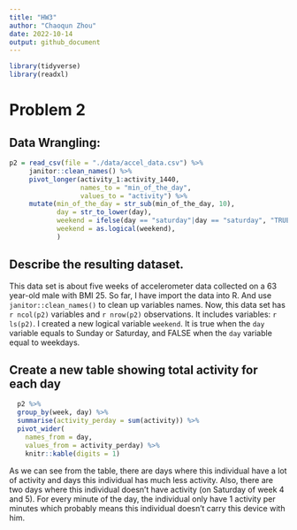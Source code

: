 ```yaml
---
title: "HW3"
author: "Chaoqun Zhou"
date: 2022-10-14
output: github_document
---
```


```r
library(tidyverse)
library(readxl)
```

# Problem 2

## Data Wrangling:
```r
p2 = read_csv(file = "./data/accel_data.csv") %>% 
     janitor::clean_names() %>% 
     pivot_longer(activity_1:activity_1440,
                  names_to = "min_of_the_day",
                  values_to = "activity") %>% 
     mutate(min_of_the_day = str_sub(min_of_the_day, 10),
            day = str_to_lower(day),
            weekend = ifelse(day == "saturday"|day == "saturday", "TRUE", "FALSE"),
            weekend = as.logical(weekend),
            )
```

## Describe the resulting dataset. 
This data set is about five weeks of accelerometer data collected on a 63 year-old male with BMI 25. So far, I have import the data into R. And use `janitor::clean_names()` to clean up variables names. Now, this data set has `r ncol(p2)` variables and `r nrow(p2)` observations. It includes variables: `r ls(p2)`. I created a new logical variable `weekend`. It is true when the `day` variable equals to Sunday or Saturday, and FALSE when the `day` variable equal to weekdays. 

## Create a new table showing total activity for each day
```r
  p2 %>% 
  group_by(week, day) %>% 
  summarise(activity_perday = sum(activity)) %>% 
  pivot_wider(
    names_from = day,
    values_from = activity_perday) %>% 
    knitr::kable(digits = 1)
```
As we can see from the table, there are days where this individual have a lot of activity and days this individual has much less activity. Also, there are two days where this individual doesn't have activity (on Saturday of week 4 and 5). For every minute of the day, the individual only have 1 activity per minutes which probably means this individual doesn't carry this device with him.
 




